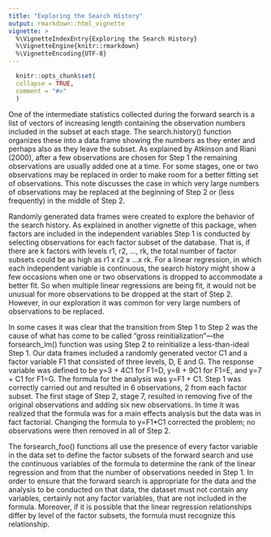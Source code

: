 ---
title: "Exploring the Search History"
output: rmarkdown::html_vignette
vignette: >
  %\VignetteIndexEntry{Exploring the Search History}
  %\VignetteEngine{knitr::rmarkdown}
  %\VignetteEncoding{UTF-8}
---

```{r, include = FALSE}
  knitr::opts_chunk$set(
  collapse = TRUE,
  comment = "#>"
  )
```
One of the intermediate statistics collected during the forward search is a list of vectors of increasing length containing the observation numbers included in the subset at each stage. The search.history() function organizes these into a data frame showing the numbers as they enter and perhaps also as they leave the subset. As explained by Atkinson and Riani (2000), after a few observations are chosen for Step 1 the remaining observations are usually added one at a time. For some stages, one or two observations may be replaced in order to make room for a better fitting set of observations. This note discusses the case in which very large numbers of observations may be replaced at the beginning of Step 2 or (less frequently) in the middle of Step 2.

Randomly generated data frames were created to explore the behavior of the search history. As explained in another vignette of this package, when factors are included in the independent variables Step 1 is conducted by selecting observations for each factor subset of the database. That is, if there are k factors with levels r1, r2, …, rk, the total number of factor subsets could be as high as r1 x r2 x …x rk. For a linear regression, in which each independent variable is continuous, the search history might show a few occasions when one or two observations is dropped to accommodate a better fit. So when multiple linear regressions are being fit, it would not be unusual for more observations to be dropped at the start of Step 2. However, in our exploration it was common for very large numbers of observations to be replaced.

In some cases it was clear that the transition from Step 1 to Step 2 was the cause of what has come to be called “gross reinitialization”—the forsearch_lm() function was using Step 2 to reinitialize a less-than-ideal Step 1. Our data frames included a randomly generated vector C1 and a factor variable F1 that consisted of three levels, D, E and G. The response variable was defined to be y=3 + 4C1 for F1=D, y=8 + 9C1 for F1=E, and y=7 + C1 for F1=G. The formula for the analysis was y=F1 + C1. Step 1 was correctly carried out and resulted in 6 observations, 2 from each factor subset. The first stage of Step 2, stage 7, resulted in removing five of the original observations and adding six new observations. In time it was realized that the formula was for a main effects analysis but the data was in fact factorial. Changing the formula to y=F1*C1 corrected the problem; no observations were then removed in all of Step 2.

The forsearch_foo() functions all use the presence of every factor variable in the data set to define the factor subsets of the forward search and use the continuous variables of the formula to determine the rank of the linear regression and from that the number of observations needed in Step 1. In order to ensure that the forward search is appropriate for the data and the analysis to be conducted on that data, the dataset must not contain any variables, certainly not any factor variables, that are not included in the formula. Moreover, if it is possible that the linear regression relationships differ by level of the factor subsets, the formula must recognize this relationship.

